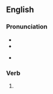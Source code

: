 ==English==

===Pronunciation===
* {{IPA|en|/ˈswʌŋ/}}
* {{audio|en|en-us-swung.ogg|Audio (US)}}

* {{rhymes|en|ʌŋ|s=1}}

===Verb===
{{head|en|verb form}}

# {{en-past of|swing}}